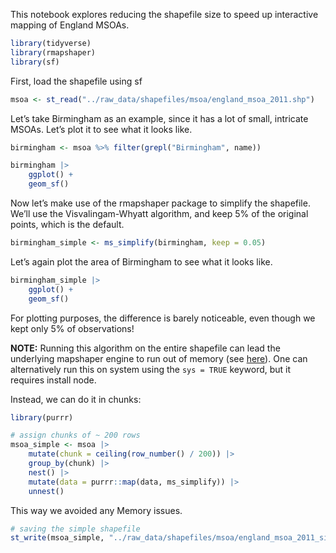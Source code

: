 This notebook explores reducing the shapefile size to speed up interactive mapping of England MSOAs.

```r
library(tidyverse)
library(rmapshaper)
library(sf)
```

First, load the shapefile using sf

```r
msoa <- st_read("../raw_data/shapefiles/msoa/england_msoa_2011.shp")
```

Let's take Birmingham as an example, since it has a lot of small, intricate MSOAs. Let's plot it to see what it looks like.

```r
birmingham <- msoa %>% filter(grepl("Birmingham", name))

birmingham |> 
    ggplot() +
    geom_sf()
```

Now let's make use of the rmapshaper package to simplify the shapefile. We'll use the Visvalingam-Whyatt algorithm, and keep 5% of the original points, which is the default.

```r
birmingham_simple <- ms_simplify(birmingham, keep = 0.05)
```

Let's again plot the area of Birmingham to see what it looks like.

```r
birmingham_simple |> 
    ggplot() +
    geom_sf()
```

For plotting purposes, the difference is barely noticeable, even though we kept only 5% of observations!

**NOTE:** Running this algorithm on the entire shapefile can lead the underlying mapshaper engine to run out of memory (see [here](https://github.com/ateucher/rmapshaper/issues/83#issuecomment-492775206)). One can alternatively run this on system using the `sys = TRUE` keyword, but it requires install node.

Instead, we can do it in chunks:

```r
library(purrr)

# assign chunks of ~ 200 rows
msoa_simple <- msoa |> 
    mutate(chunk = ceiling(row_number() / 200)) |> 
    group_by(chunk) |> 
    nest() |> 
    mutate(data = purrr::map(data, ms_simplify)) |> 
    unnest()
```

This way we avoided any Memory issues.

```r
# saving the simple shapefile
st_write(msoa_simple, "../raw_data/shapefiles/msoa/england_msoa_2011_simple.shp")
```
